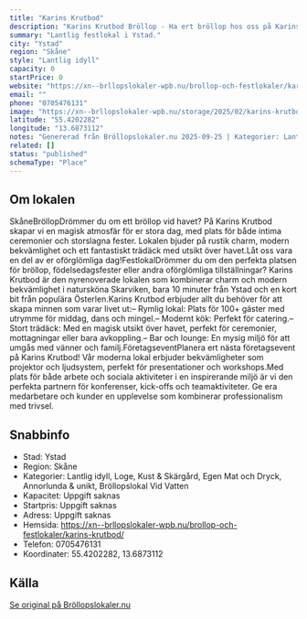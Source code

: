 ```yaml
---
title: "Karins Krutbod"
description: "Karins Krutbod Bröllop - Ha ert bröllop hos oss på Karins Krutbod. Se vår fina Bröllopslokal. Skicka gärna en förfrågan så hjälper vi Er!"
summary: "Lantlig festlokal i Ystad."
city: "Ystad"
region: "Skåne"
style: "Lantlig idyll"
capacity: 0
startPrice: 0
website: "https://xn--brllopslokaler-wpb.nu/brollop-och-festlokaler/karins-krutbod/"
email: ""
phone: "0705476131"
image: "https://xn--brllopslokaler-wpb.nu/storage/2025/02/karins-krutbod-brollopslokal-ystad-skane-brollop-1.webp"
latitude: "55.4202282"
longitude: "13.6873112"
notes: "Genererad från Bröllopslokaler.nu 2025-09-25 | Kategorier: Lantlig idyll, Loge, Kust & Skärgård, Egen Mat och Dryck, Annorlunda & unikt, Bröllopslokal Vid Vatten"
related: []
status: "published"
schemaType: "Place"
---
```


## Om lokalen

SkåneBröllopDrömmer du om ett bröllop vid havet? På Karins Krutbod skapar vi en magisk atmosfär för er stora dag, med plats för både intima ceremonier och storslagna fester. Lokalen bjuder på rustik charm, modern bekvämlighet och ett fantastiskt trädäck med utsikt över havet.Låt oss vara en del av er oförglömliga dag!FestlokalDrömmer du om den perfekta platsen för bröllop, födelsedagsfester eller andra oförglömliga tillställningar? Karins Krutbod är den nyrenoverade lokalen som kombinerar charm och modern bekvämlighet i natursköna Skarviken, bara 10 minuter från Ystad och en kort bit från populära Österlen.Karins Krutbod erbjuder allt du behöver för att skapa minnen som varar livet ut:– Rymlig lokal: Plats för 100+ gäster med utrymme för middag, dans och mingel.– Modernt kök: Perfekt för catering.– Stort trädäck: Med en magisk utsikt över havet, perfekt för ceremonier, mottagningar eller bara avkoppling.– Bar och lounge: En mysig miljö för att umgås med vänner och familj.FöretagseventPlanera ert nästa företagsevent på Karins Krutbod! Vår moderna lokal erbjuder bekvämligheter som projektor och ljudsystem, perfekt för presentationer och workshops.Med plats för både arbete och sociala aktiviteter i en inspirerande miljö är vi den perfekta partnern för konferenser, kick-offs och teamaktiviteter. Ge era medarbetare och kunder en upplevelse som kombinerar professionalism med trivsel.

## Snabbinfo

- Stad: Ystad
- Region: Skåne
- Kategorier: Lantlig idyll, Loge, Kust & Skärgård, Egen Mat och Dryck, Annorlunda & unikt, Bröllopslokal Vid Vatten
- Kapacitet: Uppgift saknas
- Startpris: Uppgift saknas
- Adress: Uppgift saknas
- Hemsida: https://xn--brllopslokaler-wpb.nu/brollop-och-festlokaler/karins-krutbod/
- Telefon: 0705476131
- Koordinater: 55.4202282, 13.6873112

## Källa

[Se original på Bröllopslokaler.nu](https://xn--brllopslokaler-wpb.nu/brollop-och-festlokaler/karins-krutbod/)
